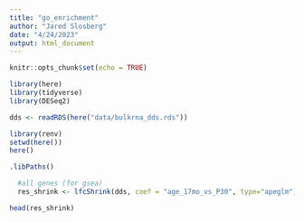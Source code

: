 ```yaml
---
title: "go_enrichment"
author: "Jared Slosberg"
date: "4/24/2023"
output: html_document
---
```


```r
knitr::opts_chunk$set(echo = TRUE)
```

```r

library(here)
library(tidyverse)
library(DESeq2)


```

```r
dds <- readRDS(here("data/bulkrna_dds.rds"))
```

```r
library(renv)
setwd(here())
here()

.libPaths()
```

```r
  
  #all genes (for gsea)
  res_shrink <- lfcShrink(dds, coef = "age_17mo_vs_P30", type="apeglm")

head(res_shrink)

```